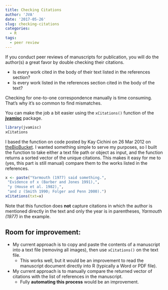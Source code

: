 ```yaml
---
title: Checking Citations
author: 'JVA'
date: '2017-05-26'
slug: checking-citations
categories:
  - R
tags:
  - peer review
---
```


If you conduct peer reviews of manuscripts for publication, you will do the author(s) a great favor by double checking their citations. 

* Is every work cited in the body of their text listed in the references section?
* Is every work listed in the references section cited in the body of the text?

Checking for one-to-one correspondence manually is time consuming.  That's why it's so common to find mismatches.

You can make the job a bit easier using the `xCitations()` function of the [**jvamisc**](https://github.com/JVAdams/jvamisc) package.

```r
library(jvamisc)
xCitations
```

I based the function on code posted by Kay Cichini on 26 Mar 2012 on [theBioBucket](http://thebiobucket.blogspot.com/2012/03/how-to-extract-citation-from-body-of.html).  I wanted something simple to serve my purposes, so I built the function to take either a text file path or object as input, and the function returns a sorted vector of the unique citations.  This makes it easy for me to (yes, this part is still manual) compare them to the works listed in the references.

```r
x <- paste("Yarmouth (1977) said something.",
 "Evidence of x (Barber and Jones 1991),",
 "y (House et al. 1982),",
 "and z (Smith 1990; Folger and Penn 2000).")
xCitations(txt=x)
```

Note that this function does **not** capture citations in which the author is mentioned directly in the text and only the year is in parentheses, *Yarmouth (1977)* in the example.

## Room for improvement:

* My current approach is to copy and paste the contents of a manuscript into a text file (removing all images), then use `xCitations()` on the text file. 
    * This works well, but it would be an improvement to read the manuscript document directly into R (typically a Word or PDF file).
* My current approach is to manually compare the returned vector of citations with the list of references in the manuscript.
    * Fully **automating this process** would be an improvement.
